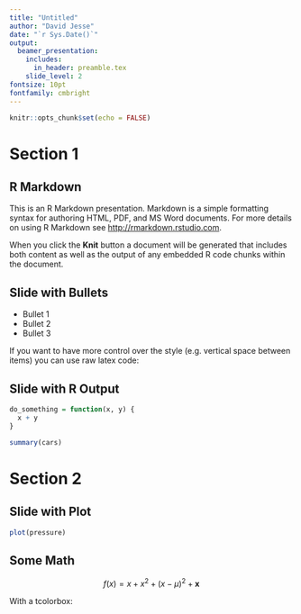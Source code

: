 ```yaml
---
title: "Untitled"
author: "David Jesse"
date: "`r Sys.Date()`"
output:
  beamer_presentation:
    includes:
      in_header: preamble.tex
    slide_level: 2
fontsize: 10pt
fontfamily: cmbright
---
```


```r
knitr::opts_chunk$set(echo = FALSE)
```

# Section 1

## R Markdown

This is an R Markdown presentation. Markdown is a simple formatting syntax for authoring HTML, PDF, and MS Word documents. For more details on using R Markdown see <http://rmarkdown.rstudio.com>.

When you click the **Knit** button a document will be generated that includes both content as well as the output of any embedded R code chunks within the document.


## Slide with Bullets

- Bullet 1
- Bullet 2
- Bullet 3

If you want to have more control over the style (e.g. vertical space between items) you can use
raw latex code:

\begin{itemize}
\setlength\itemsep{1em}
\item one
\item two
\item three
\end{itemize}


## Slide with R Output

```r
do_something = function(x, y) {
  x + y
}

summary(cars)
```


# Section 2

## Slide with Plot

```r
plot(pressure)
```


## Some Math

$$
f(x) = x + x^2 + (x - \mu)^2 + \mathbf{x}
$$

With a tcolorbox:

\begin{tcolorbox}
Here you can put some content.
$f(x) = x^2$
\end{tcolorbox}
